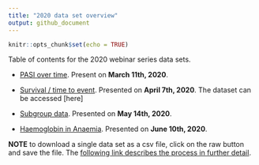 ```yaml
---
title: "2020 data set overview"
output: github_document
---
```


```r
knitr::opts_chunk$set(echo = TRUE)
```

Table of contents for the 2020 webinar series data sets. 

* [PASI over time](https://github.com/VIS-SIG/Wonderful-Wednesdays/tree/master/data/2020/2020-03-11). Present on **March 11th, 2020**. 


* [Survival / time to event](https://github.com/VIS-SIG/Wonderful-Wednesdays/tree/master/data/2020/2020-04-08). Presented on **April 7th, 2020**. The dataset can be accessed [here]

* [Subgroup data](https://github.com/VIS-SIG/Wonderful-Wednesdays/tree/master/data/2020/2020-05-13). Presented on **May 14th, 2020**. 

* [Haemoglobin in Anaemia](https://github.com/VIS-SIG/Wonderful-Wednesdays/tree/master/data/2020/2020-06-10). Presented on **June 10th, 2020**. 


**NOTE** to download a single data set as a csv file, click on the raw button and save the file. The [following link describes the process in further detail](](https://stackoverflow.com/questions/4604663/download-single-files-from-github)).  